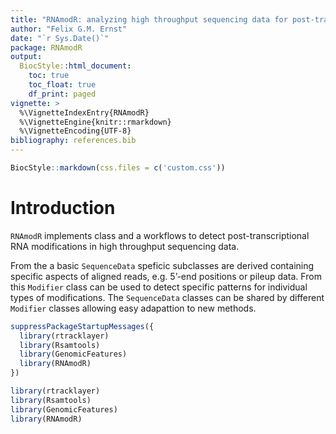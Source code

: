 ```yaml
---
title: "RNAmodR: analyzing high throughput sequencing data for post-transcriptional RNA modification footprints"
author: "Felix G.M. Ernst"
date: "`r Sys.Date()`"
package: RNAmodR
output:
  BiocStyle::html_document:
    toc: true
    toc_float: true
    df_print: paged
vignette: >
  %\VignetteIndexEntry{RNAmodR}
  %\VignetteEngine{knitr::rmarkdown}
  %\VignetteEncoding{UTF-8}
bibliography: references.bib
---
```


```r
BiocStyle::markdown(css.files = c('custom.css'))
```

# Introduction

`RNAmodR` implements class and a workflows to detect post-transcriptional RNA
modifications in high throughput sequencing data.

From the a basic `SequenceData` speficic subclasses are derived containing
specific aspects of aligned reads, e.g. 5'-end positions or pileup data. From
this `Modifier` class can be used to detect specific patterns for individual
types of modifications. The `SequenceData` classes can be shared by different
`Modifier` classes allowing easy adapattion to new methods.

```r
suppressPackageStartupMessages({
  library(rtracklayer)
  library(Rsamtools)
  library(GenomicFeatures)
  library(RNAmodR)
})
```
```r
library(rtracklayer)
library(Rsamtools)
library(GenomicFeatures)
library(RNAmodR)
```

<!-- ## SequenceData -->

<!-- Loading example files -->

<!-- ```{r example_files} -->
<!-- gff <- GFF3File(system.file("extdata","example1.gff3",package = "RNAmodR.Data")) -->
<!-- fasta <- FaFile(system.file("extdata","example1.fasta",package = "RNAmodR.Data")) -->
<!-- files <- c(Treated = system.file("extdata","example1.bam" ,package = "RNAmodR.Data"), -->
<!--            Treated = system.file("extdata","example2.bam" ,package = "RNAmodR.Data"), -->
<!--            Treated = system.file("extdata","example3.bam" ,package = "RNAmodR.Data")) -->
<!-- ``` -->

<!-- Each `SequenceData` object is created with a named character vector, which can  -->
<!-- be coerced to a `BamFileList` or named `BamFileList`. The names must be either -->
<!-- "treated" or "control" describing the condition of the data file. Multiple  -->
<!-- files can be given per condition and are used as replicates. -->

<!-- ```{r seqdata} -->
<!-- seqdata <- End5SequenceData(files, annotation = gff, sequences = fasta) -->
<!-- seqdata -->
<!-- ``` -->

<!-- Each `SequenceData` contains data per transcript alongside the annotation  -->
<!-- information and the sequence. Upon subsetting a `SequenceDataFrame` is returned -->
<!-- independent of the class of `SequenceData`. -->

<!-- ```{r seqdata2} -->
<!-- seqdata[[1]] -->
<!-- ``` -->

<!-- Currently the following `SequenceData` classes are implemented: -->

<!--  * `End5SequenceData` -->
<!--  * `End3SequenceData` -->
<!--  * `EndSequenceData` -->
<!--  * `ProtectedEndSequenceData` -->
<!--  * `CoverageSequenceData` -->
<!--  * `PileupSequenceData` -->
<!--  * `NormEnd5SequenceData` -->
<!--  * `NormEnd3SequenceData` -->

<!-- The data types and names of the columns are different for most of the  -->
<!-- `SequenceData` classes. As a naming convenction a descriptor is combined with -->
<!-- the condition as defined in files input and the replicate. For more details -->
<!-- please have a look at the man pages, e.g. `?End5SequenceData`. -->

<!-- Subsetting of a `SequenceDataFrame` returns a `SequenceDataFrame` or `DataFrame`,  -->
<!-- if it is subset by a column or row, respectively. The `drop` argument is  -->
<!-- ignored for column subsetting and is set to `FALSE`. -->

<!-- ```{r seqdata3} -->
<!-- sdf <- seqdata[[1]] -->
<!-- sdf[,2] -->
<!-- sdf[1:10,] -->
<!-- ``` -->

<!-- ## Modifier -->

<!-- The `SequenceData` classes are used to hold the data to detect certain features -->
<!-- within high throughput sequencing data. To assign the presence of specific -->
<!-- modifications for an established pattern the `Modifier` class is used. For -->
<!-- example mapped reads from the AlkAnilineSeq method can analyzed using the -->
<!-- `ModAlkAnilineSeq` class to reveal the presence of m7G by detecting the -->
<!-- accumulation of 5'-ends at the N+1 position, since m7G is susceptible cleavage -->
<!-- by the aniline treatment (Marchand et al. 2018). -->

<!-- To fixate the data processing and detection strategy, for each type of  -->
<!-- sequencingmethod a `Modifier` class can be developed to detect specific  -->
<!-- modifications. For more information on how to develop such a class and maybe a  -->
<!-- corresponding `SequenceData` class, please have a look at the vignette XXX. -->

<!-- Initially three `Modifier` classes are available: -->

<!--  * `ModInosine` -->
<!--  * `ModAlkAnilineSeq` from the `RNAmodR.AlkAnilineSeq` package -->
<!--  * `ModRiboMethSeq` from the `RNAmodR.RiboMethSeq` package -->

<!-- `Modifier` objects can contain multiple `SequenceData` objects as elements of -->
<!-- a `SequenceDataList` class. The elements of this class are usually different  -->
<!-- types of `SequenceData`. However, they are required to contain data for the  -->
<!-- same annotation and sequence data. -->

<!-- `Modifier` objects are created with the same arguments as `SequenceData` objects -->
<!-- and will start loading the necessary `SequenceData` objects from these. In  -->
<!-- addition they will start automatically to search for modifications, if the  -->
<!-- optional argument `findMod` is not set to `FALSE`.  -->

<!-- ```{r modifier1} -->
<!-- m <- Modifier() -->
<!-- ``` -->

<!-- ```{r modifier2} -->
<!-- m <- Modifier() -->
<!-- ``` -->


<!-- ## ModifierSet -->

<!-- Each `Modifier` object is able to represent one sample type with multiple  -->
<!-- replicates of data. To easily compare multiple sample types the `ModifierSet` -->
<!-- class is implemented. -->

<!-- The `ModifierSet` object is created from a named list of named character vectors -->
<!-- or `BamFileList` objects. Each element in the list is a sample type with a  -->
<!-- corresponding name. Each entry in the character vector/`BamFileList` is a  -->
<!-- replicate. -->


<!-- ```{r modifierset1} -->
<!-- ms <- ModifierSet() -->
<!-- ``` -->

<!-- ## Analysis of detected modifications -->

<!-- ## Compairing results -->

<!-- ### Modifications described in the literare -->
<!-- found modifications to modifications described in the literature -->


<!-- ### Detecting the loss of a modification -->






<!-- # Additional functions of ... -->


<!-- ## ... the `SequenceData` classes -->

<!-- ### The `SequenceDataList` class -->

<!-- ## ... the `Modifier` classes -->


<!-- ## ... the `ModifierSet` classes -->



<!-- # Annotation data -->

<!-- ```{r} -->
<!-- library(EnsDb.Hsapiens.v86) -->
<!-- keys <- keys(edb, keytype = "TXID") -->
<!-- res <- select(edb, keys=keys, columns = c("TXBIOTYPE"), keytype="TXID") -->

<!-- ``` -->
